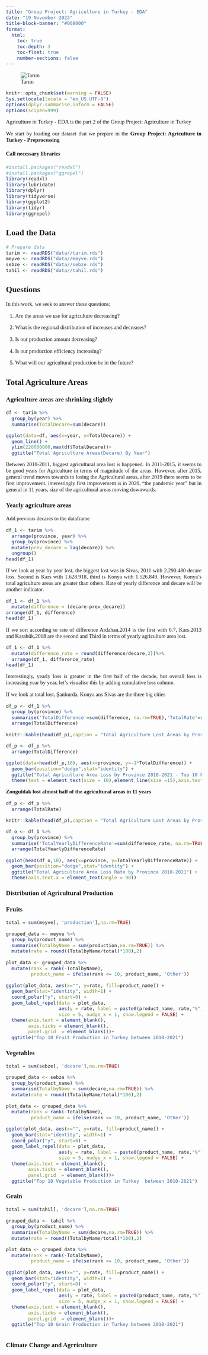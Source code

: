 ```yaml
---
title: "Group Project: Agriculture in Turkey - EDA"
date: "19 November 2022"
title-block-banner: "#008000"
format:
  html:
    toc: true
    toc-depth: 3
    toc-float: true
    number-sections: false
---
```


![Tarım](tarim.jpg)

```{=html}
<style>
    body { 
    font-family: Calibri;
    text-align: justify;
    font-size: 11pt;
    div.hidecode + pre {display: none}
    }
</style>
```
::: hidecode
```r
knitr::opts_chunk$set(warning = FALSE)
Sys.setlocale(locale = "en_US.UTF-8")
options(dplyr.summarise.inform = FALSE)
options(scipen=999)
```
:::

Agriculture in Turkey - EDA is the part 2 of the Group Project: Agriculture in Turkey

We start by  loading our dataset that we prepare in the **Group Project: Agriculture in Turkey - Preprocessing**



#### Call necessary libraries

```r
#install.packages("readxl")
#install.packages("ggrepel")
library(readxl)
library(lubridate)
library(dplyr)
library(tidyverse)
library(ggplot2)
library(tidyr)
library(ggrepel)
```


## Load the Data
```r
# Prepare data
tarim <- readRDS("data//tarim.rds")
meyve <- readRDS("data//meyve.rds")
sebze <- readRDS("data//sebze.rds")
tahil <- readRDS("data//tahil.rds")
```
## Questions 
In this work, we seek to answer these questions;

1. Are the areas we use for agriculture decreasing?

2. What is the regional distribution of increases and decreases?

3. Is our production amount decreasing?

4. Is our production efficiency increasing?

5. What will our agricultural production be in the future?


## Total Agriculture Areas 

### Agriculture areas are shrinking slightly

```r
df <- tarim %>%
  group_by(year) %>%
  summarise(TotalDecare=sum(decare))

ggplot(data=df, aes(x=year, y=TotalDecare)) +
  geom_line() + 
  ylim(220000000,max(df$TotalDecare))+
  ggtitle("Total Agriculture Areas(Decare) By Year")

```
Between 2010-2011, biggest agricultural area lost is happened. In 2011-2015, it seems to be good years for Agriculture in terms of magnitude of the areas.
However, after 2015, general trend moves towards to losing the Agricultural areas, after 2019 there seems to be first improvement, interestingly first improvement is in 2020, "the pandemic year" but in general in 11 years, size of the agricultural areas moving downwards.

### Yearly agriculture areas 

Add previous decares to the dataframe
```r
df_1 <- tarim %>% 
  arrange(province, year) %>% 
  group_by(province) %>% 
  mutate(prev_decare = lag(decare)) %>% 
  ungroup()
head(df_1)
```
If we look at year by year lost, the biggest lost was in Sivas, 2011 with 2.290.480 decare loss.
Second is Kars with 1.628.918, third is Konya with 1.526.849. However, Konya's total agriculture areas are greater than others. Rate of yearly difference and decare will be another indicator.

```r
df_1 <- df_1 %>%
  mutate(difference = (decare-prev_decare))
arrange(df_1, difference)
head(df_1)
```
If we sort according to rate of difference Ardahan,2014 is the first with 0.7, Kars,2013 and Karabük,2018 are the second and Third in terms of yearly agriculture area lost. 
```r
df_1 <- df_1 %>%
  mutate(difference_rate = round(difference/decare,2))%>%
  arrange(df_1, difference_rate)
head(df_1)
```
Interestingly, yearly loss is greater in the first half of the decade, but overall loss is increasing year by year, let's visualise this by adding cumulative loss column.

If we look at total lost, Şanlıurda, Konya ans Sivas are the three big cities
```r
df_p <- df_1 %>%
  group_by(province) %>%
  summarise('TotalDifference'=sum(difference, na.rm=TRUE),'TotalRate'=sum(difference_rate, na.rm=TRUE)) %>%
  arrange(TotalDifference)

knitr::kable(head(df_p),caption = "Total Agriculture Lost Areas by Province 2010-2021")

```
```r

df_p <- df_p %>%
  arrange(TotalDifference)

ggplot(data=head(df_p,10), aes(x=province, y=-1*TotalDifference)) +
  geom_bar(position="dodge",stat="identity") + 
  ggtitle("Total Agriculture Area Loss by Province 2010-2021 - Top 10 Province") +
  theme(text = element_text(size = 10),element_line(size =15),axis.text.x = element_text(angle = 90))


```
**Zonguldak lost almost half of the agricultural areas in 11 years**

```r
df_p <- df_p %>%
  arrange(TotalRate)

knitr::kable(head(df_p),caption = "Total Agriculture Lost Areas by Province 2010-2021")

```
```r
df_o <- df_1 %>%
  group_by(province) %>%
  summarise('TotalYearlyDifferenceRate'=sum(difference_rate, na.rm=TRUE)) %>%
  arrange(TotalYearlyDifferenceRate)

ggplot(head(df_o,10), aes(x=province, y=TotalYearlyDifferenceRate)) +
  geom_bar(position="dodge",stat="identity") + 
  ggtitle("Total Agriculture Area Loss Rate by Province 2010-2021") +
  theme(axis.text.x = element_text(angle = 90))


```



### Distribution of Agricultural Production

### Fruits


```r

total = sum(meyve[, 'production'],na.rm=TRUE)

grouped_data <- meyve %>%
  group_by(product_name) %>%
  summarise(TotalbyName = sum(production,na.rm=TRUE)) %>%
  mutate(rate = round((TotalbyName/total)*100),2)

plot_data <- grouped_data %>%
  mutate(rank = rank(-TotalbyName), 
         product_name = ifelse(rank <= 10, product_name, 'Other'))

ggplot(plot_data, aes(x="", y=rate, fill=product_name)) +
  geom_bar(stat="identity", width=1) +
  coord_polar("y", start=0) + 
  geom_label_repel(data = plot_data,
                   aes(y = rate, label = paste0(product_name, rate,"%")),
                   size = 5, nudge_x = 1, show.legend = FALSE) +
  theme(axis.text = element_blank(),
        axis.ticks = element_blank(),
        panel.grid  = element_blank())+ 
  ggtitle("Top 10 Fruit Production in Turkey between 2010-2021")
```

### Vegetables
```r

total = sum(sebze[, 'decare'],na.rm=TRUE)

grouped_data <- sebze %>%
  group_by(product_name) %>%
  summarise(TotalbyName = sum(decare,na.rm=TRUE)) %>%
  mutate(rate = round((TotalbyName/total)*100),2)

plot_data <- grouped_data %>%
  mutate(rank = rank(-TotalbyName), 
         product_name = ifelse(rank <= 10, product_name, 'Other'))

ggplot(plot_data, aes(x="", y=rate, fill=product_name)) +
  geom_bar(stat="identity", width=1) +
  coord_polar("y", start=0) + 
  geom_label_repel(data = plot_data,
                   aes(y = rate, label = paste0(product_name, rate,"%")),
                   size = 5, nudge_x = 1, show.legend = FALSE) +
  theme(axis.text = element_blank(),
        axis.ticks = element_blank(),
        panel.grid  = element_blank())+ 
  ggtitle("Top 10 Vegetable Production in Turkey  between 2010-2021")

```
### Grain
```r


total = sum(tahil[, 'decare'],na.rm=TRUE)

grouped_data <- tahil %>%
  group_by(product_name) %>%
  summarise(TotalbyName = sum(decare,na.rm=TRUE)) %>%
  mutate(rate = round((TotalbyName/total)*100),2)

plot_data <- grouped_data %>%
  mutate(rank = rank(-TotalbyName), 
         product_name = ifelse(rank <= 10, product_name, 'Other'))

ggplot(plot_data, aes(x="", y=rate, fill=product_name)) +
  geom_bar(stat="identity", width=1) +
  coord_polar("y", start=0) + 
  geom_label_repel(data = plot_data,
                   aes(y = rate, label = paste0(product_name, rate,"%")),
                   size = 5, nudge_x = 1, show.legend = FALSE) +
  theme(axis.text = element_blank(),
        axis.ticks = element_blank(),
        panel.grid  = element_blank())+ 
  ggtitle("Top 10 Grain Production in Turkey between 2010-2021")
```

```r


```

### Climate Change and Agrriculture

